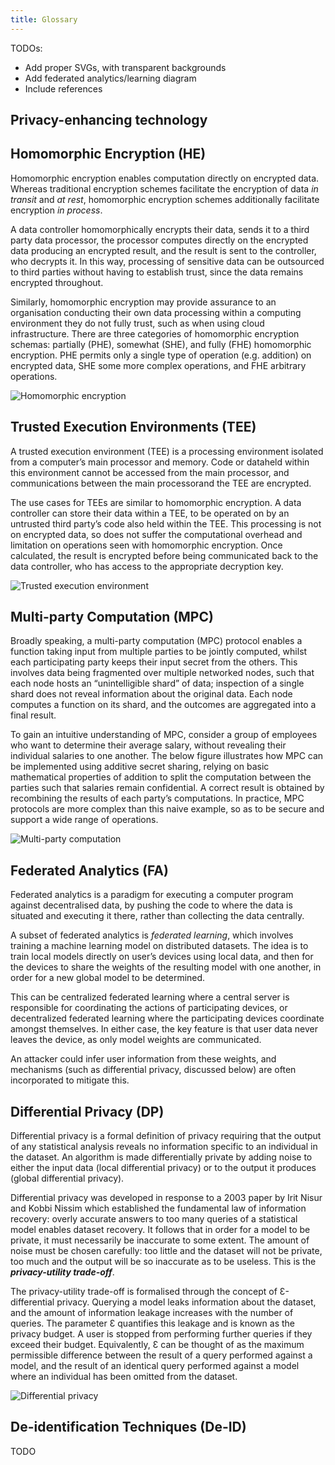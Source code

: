 ```yaml
---
title: Glossary
---
```



<CookieBanner />

TODOs:

- Add proper SVGs, with transparent backgrounds
- Add federated analytics/learning diagram
- Include references

## Privacy-enhancing technology

## Homomorphic Encryption (HE)

Homomorphic encryption enables computation directly on encrypted data. Whereas traditional encryption schemes facilitate the encryption of data _in transit_ and _at rest_, homomorphic encryption schemes additionally facilitate encryption _in process_.

<Collapse label="Details">

A data controller homomorphically encrypts their data, sends it to a third party data processor, the processor computes directly on the encrypted data producing an encrypted result, and the result is sent to the controller, who decrypts it. In this way, processing of sensitive data can be outsourced to third parties without having to establish trust, since the data remains encrypted throughout.

Similarly, homomorphic encryption may provide assurance to an organisation conducting their own data processing within a computing environment they do not fully trust, such as when using cloud infrastructure. There are three categories of homomorphic encryption schemas: partially (PHE), somewhat (SHE), and fully (FHE) homomorphic encryption. PHE permits only a single type of operation (e.g. addition) on encrypted data, SHE some more complex operations, and FHE arbitrary operations.

![Homomorphic encryption](./images/he.png)

</Collapse>

## Trusted Execution Environments (TEE)

A trusted execution environment (TEE) is a processing environment isolated from a computer’s main processor and memory. Code or dataheld within this environment cannot be accessed from the main processor, and communications between the main processorand the TEE are encrypted.

<Collapse label="Details">

The use cases for TEEs are similar to homomorphic encryption. A data controller can store their data within a TEE, to be operated on by an untrusted third party’s code also held within the TEE. This processing is not on encrypted data, so does not suffer the computational overhead and limitation on operations seen with homomorphic encryption. Once calculated, the result is encrypted before being communicated back to the data controller, who has access to the appropriate decryption key.

![Trusted execution environment](./images/tee.png)

</Collapse>

## Multi-party Computation (MPC)

Broadly speaking, a multi-party computation (MPC) protocol enables a function taking input from multiple parties to be jointly computed, whilst each participating party keeps their input secret from the others. This involves data being fragmented over multiple networked nodes, such that each node hosts an “unintelligible shard” of data; inspection of a single shard does not reveal information about the original data. Each node computes a function on its shard, and the outcomes are aggregated into a final result.

<Collapse label="Details">

To gain an intuitive understanding of MPC, consider a group of employees who want to determine their average salary, without revealing their individual salaries to one another. The below figure illustrates how MPC can be implemented using additive secret sharing, relying on basic mathematical properties of addition to split the computation between the parties such that salaries remain confidential. A correct result is obtained by recombining the results of each party’s computations. In practice, MPC protocols are more complex than this naive example, so as to be secure and support a wide range of operations.

![Multi-party computation](./images/mpc.png)

</Collapse>

## Federated Analytics (FA)

Federated analytics is a paradigm for executing a computer program against decentralised data, by pushing the code to where the data is situated and executing it there, rather than collecting the data centrally.

<Collapse label="Details">

A subset of federated analytics is _federated learning_, which involves training a machine learning model on distributed datasets. The idea is to train local models directly on user’s devices using local data, and then for the devices to share the weights of the resulting model with one another, in order for a new global model to be determined.

This can be centralized federated learning where a central server is responsible for coordinating the actions of participating devices, or decentralized federated learning where the participating devices coordinate amongst themselves. In either case, the key feature is that user data never leaves the device, as only model weights are communicated.

An attacker could infer user information from these weights, and mechanisms (such as differential privacy, discussed below) are often incorporated to mitigate this.

</Collapse>

## Differential Privacy (DP)

Differential privacy is a formal definition of privacy requiring that the output of any statistical analysis reveals no information specific to an individual in the dataset. An algorithm is made differentially private by adding noise to either the input data (local differential privacy) or to the output it produces (global differential privacy).

<Collapse label="Details">

Differential privacy was developed in response to a 2003 paper by Irit Nisur and Kobbi Nissim which established the fundamental law of information recovery: overly accurate answers to too many queries of a statistical model enables dataset recovery. It follows that in order for a model to be private, it must necessarily be inaccurate to some extent. The amount of noise must be chosen carefully: too little and the dataset will not be private, too much and the output will be so inaccurate as to be useless. This is the _**privacy-utility trade-off**_.

The privacy-utility trade-off is formalised through the concept of Ɛ-differential privacy. Querying a model leaks information about the dataset, and the amount of information leakage increases with the number of queries. The parameter Ɛ quantifies this leakage and is known as the privacy budget. A user is stopped from performing further queries if they exceed their budget. Equivalently, Ɛ can be thought of as the maximum permissible difference between the result of a query performed against a model, and the result of an identical query performed against a model where an individual has been omitted from the dataset.

![Differential privacy](./images/dp.png)

</Collapse>

## De-identification Techniques (De-ID)

<Collapse label="Details">TODO</Collapse>
